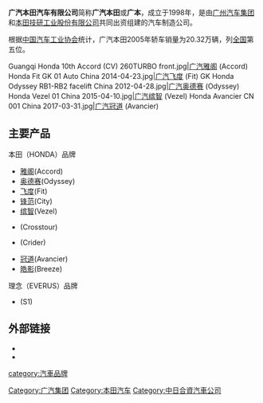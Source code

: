 {{Infobox_Company
|  company_name   =广汽本田汽车有限公司
|  company_name_en  =
|  company_logo   = [[File:GHAC_LOGO.png|160px]]
|  company_type   = 
|  market_information = 
|  slogan = 讓夢走得更遠
|  foundation     = 1998年
|  location       = {{PRC}}[[廣東省|廣東省]][[廣州市|廣州市]]
|  key_people     = 
|  industry       = 
|  products       = [[汽車|汽車]]
|  revenue        = 
|  operating_income = 
|  net_income     =
|  num_employees  = 
|  homepage       =[http://www.ghac.cn/ 广汽本田]
}}
'''广汽本田汽车有限公司'''简称'''广汽本田'''或'''广本'''，成立于1998年，是由[[广州汽车集团|广州汽车集团]]和[[本田技研工业股份有限公司|本田技研工业股份有限公司]]共同出资组建的汽车制造公司。

根据[[中国汽车工业协会|中国汽车工业协会]]统计，广汽本田2005年轿车销量为20.32万辆，列[[中国大陆|全国]]第五位。
<gallery>
Guangqi Honda 10th Accord (CV) 260TURBO front.jpg|[[本田雅阁|广汽雅阁]] (Accord)
Honda Fit GK 01 Auto China 2014-04-23.jpg|[[本田飞度|广汽飞度]] (Fit) GK
Honda Odyssey RB1-RB2 facelift China 2012-04-28.jpg|[[本田奥德赛|广汽奥德赛]] (Odyssey)
Honda Vezel 01 China 2015-04-10.jpg|[[本田HR-V|广汽缤智]] (Vezel)
Honda Avancier CN 001 China 2017-03-31.jpg|[[本田Avancier|广汽冠道]] (Avancier)
</gallery>

==主要产品==
本田（HONDA）品牌
*[[本田雅阁|雅阁]](Accord)
*[[本田奥德赛|奥德赛]](Odyssey)
*[[本田飞度|飞度]](Fit)
*[[本田思迪|锋范]](City)
*[[本田HR-V|缤智]](Vezel)
*{{tsl|ja|ホンダ・クロスツアー|本田歌诗图|歌诗图}}(Crosstour)
*{{tsl|ja|ホンダ・クライダー|本田凌派|凌派}}(Crider)
*[[本田Avancier|冠道]](Avancier)
*[[本田BREEZE|皓影]](Breeze)
理念（EVERUS）品牌
*{{tsl|en|Everus|理念S1}}(S1)

==外部链接==
{{commons|Category:Guangqi Honda automobiles}}
*{{官網|2=广汽本田汽车有限公司官方网站}}
*{{weibo|ghac|广汽本田}}

{{GAC Group}}
[[category:汽車品牌|category:汽車品牌]]
[[Category:广汽集团|Category:广汽集团]]
[[Category:本田汽车|Category:本田汽车]]
[[Category:中日合資汽車公司|Category:中日合資汽車公司]]